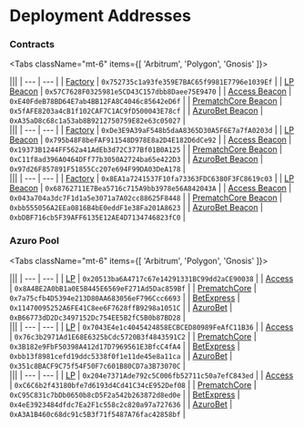 
# Deployment Addresses

### Contracts

<Tabs className="mt-6" items={[ 'Arbitrum', 'Polygon', 'Gnosis' ]}>
  <Tab>
    <div className="overflow-auto">
|||
| --- | --- |
| [Factory](/contracts/factory) | `0x752735c1a93fe359E7BAC65f9981E7796e1039Ef` |
| [LP Beacon](/contracts/lp) | `0x57C7628F0325981e5CD43C157dbb8Daee75E9470` |
| [Access Beacon](/contracts/access) | `0xE40FdeB78BD64E7ab4BB12FA8C4046c85642eD6f` |
| [PrematchCore Beacon](/contracts/prematch-core) | `0x5fAFE8203a4cB1f102CAF7C1AC9fD500043E78cf` |
| [AzuroBet Beacon](/contracts/azuro-bet) | `0xA35aD8c68c1a53ab8B9212750759E82e63c05027` |
    </div>
  </Tab>
  <Tab>
    <div className="overflow-auto">
|||
| --- | --- |
| [Factory](/contracts/factory) | `0xDe3E9A39aF548b5daA8365D30A5F6E7a7fA0203d` |
| [LP Beacon](/contracts/lp) | `0x795b48F8beFAF911548D978E8a2D4E182D6dCe92` |
| [Access Beacon](/contracts/access) | `0x19373B1244FF562a41AdEb3d72C377Bf01B0A125` |
| [PrematchCore Beacon](/contracts/prematch-core) | `0xC11f8ad396A0464DFf77b3050A2724ba65e422D3` |
| [AzuroBet Beacon](/contracts/azuro-bet) | `0x97d26F857891F51855Cc207e694F99DA03DeA178` |
    </div>
  </Tab>
  <Tab>
    <div className="overflow-auto">
|||
| --- | --- |
| [Factory](/contracts/factory) | `0x8EA1a7241537F10fa73363FDC6380F3FC8619c03` |
| [LP Beacon](/contracts/lp) | `0x68762711E7Bea5716c715A9bb3978e56A842043A` |
| [Access Beacon](/contracts/access) | `0x043a704a3dc7F1d1a5e3071a7A02cc88625F8448` |
| [PrematchCore Beacon](/contracts/prematch-core) | `0xbb555056A2EEa0816B4bE0eddF1e38Fa201A8623` |
| [AzuroBet Beacon](/contracts/azuro-bet) | `0xbDBF716cb5F39AFF6135E12AE4D7134746823fC0` |
    </div>
  </Tab>
</Tabs>


### Azuro Pool

<Tabs className="mt-6" items={[ 'Arbitrum', 'Polygon', 'Gnosis' ]}>
  <Tab>
    <div className="overflow-auto">
|||
| --- | --- |
| [LP](/contracts/lp) | `0x20513ba6A4717c67e14291331BC99dd2aCE90038` |
| [Access](/contracts/access) | `0x8A4BE2A0bB1a0E5B445E6569eF271Ad5Dac859Bf` |
| [PrematchCore](/contracts/prematch-core) | `0x7a75cfb4D5394e213D80AA683056eF796Ccc6693` |
| [BetExpress](/contracts/bet-express) | `0x11470095252A6FE41C8ee6F7628ffB9298a1051C` |
| [AzuroBet](/contracts/azuro-bet) | `0xB66773dD2Dc3497152Dc754EE5B2fC5B0b87BD28` |
    </div>
  </Tab>
  <Tab>
    <div className="overflow-auto">
|||
| --- | --- |
| [LP](/contracts/lp) | `0x7043E4e1c4045424858ECBCED80989FeAfC11B36` |
| [Access](/contracts/access) | `0x76c3b2971Ad1E68E6325bCdc5720B3f4843591C2` |
| [PrematchCore](/contracts/prematch-core) | `0x3B182e9FbF50398A412d17D7969561E3BfcC4fA4` |
| [BetExpress](/contracts/bet-express) | `0xbb13f8981cefd19ddc5338f0f1e11de45e8a11ca` |
| [AzuroBet](/contracts/azuro-bet) | `0x351c8BACF9C75f54F50F7c601B80CD7a3B73070C` |
    </div>
  </Tab>
  <Tab>
    <div className="overflow-auto">
|||
| --- | --- |
| [LP](/contracts/lp) | `0x204e7371Ade792c5C006fb52711c50a7efC843ed` |
| [Access](/contracts/access) | `0xC6C6b2f43180bfe7d6193d4Cd41C34cE952Def08` |
| [PrematchCore](/contracts/prematch-core) | `0xC95C831c7bDb0650b8cD5F2a542b263872d8ed0e` |
| [BetExpress](/contracts/bet-express) | `0x4eE3923484dfdc7Ea2F1c558c2c820a97a727636` |
| [AzuroBet](/contracts/azuro-bet) | `0xA3A1B460c68dc91c5B3f71f5487A76fac42858bf` |
    </div>
  </Tab>
</Tabs>
